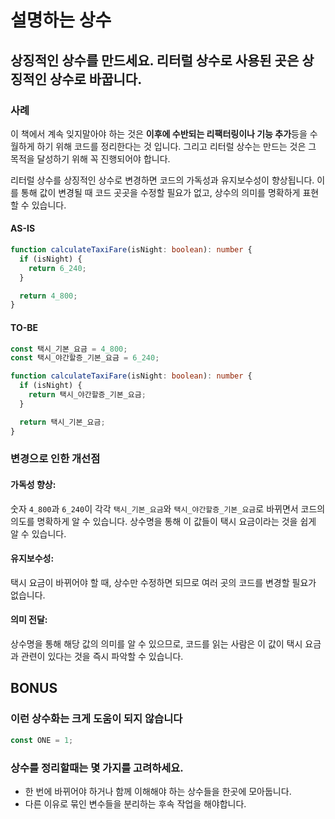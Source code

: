 # 설명하는 상수

## 상징적인 상수를 만드세요. 리터럴 상수로 사용된 곳은 상징적인 상수로 바꿉니다.

### 사례

이 책에서 계속 잊지말아야 하는 것은 **이후에 수반되는 리팩터링이나 기능 추가**등을 수월하게 하기 위해 코드를 정리한다는 것 입니다.
그리고 리터럴 상수는 만드는 것은 그 목적을 달성하기 위해 꼭 진행되어야 합니다.

리터럴 상수를 상징적인 상수로 변경하면 코드의 가독성과 유지보수성이 향상됩니다. 이를 통해 값이 변경될 때 코드 곳곳을 수정할 필요가 없고, 상수의 의미를 명확하게 표현할 수 있습니다.

#### AS-IS

```ts
function calculateTaxiFare(isNight: boolean): number {
  if (isNight) {
    return 6_240;
  }

  return 4_800;
}
```

#### TO-BE

```ts
const 택시_기본_요금 = 4_800;
const 택시_야간할증_기본_요금 = 6_240;

function calculateTaxiFare(isNight: boolean): number {
  if (isNight) {
    return 택시_야간할증_기본_요금;
  }

  return 택시_기본_요금;
}
```

### 변경으로 인한 개선점

#### 가독성 향상:

숫자 `4_800`과 `6_240`이 각각 `택시_기본_요금`와 `택시_야간할증_기본_요금`로 바뀌면서 코드의 의도를 명확하게 알 수 있습니다. 상수명을 통해 이 값들이 택시 요금이라는 것을 쉽게 알 수 있습니다.

#### 유지보수성:

택시 요금이 바뀌어야 할 때, 상수만 수정하면 되므로 여러 곳의 코드를 변경할 필요가 없습니다.

#### 의미 전달:

상수명을 통해 해당 값의 의미를 알 수 있으므로, 코드를 읽는 사람은 이 값이 택시 요금과 관련이 있다는 것을 즉시 파악할 수 있습니다.

## BONUS

### 이런 상수화는 크게 도움이 되지 않습니다

```ts
const ONE = 1;
```

### 상수를 정리할때는 몇 가지를 고려하세요.

- 한 번에 바뀌어야 하거나 함께 이해해야 하는 상수들을 한곳에 모아둡니다.
- 다른 이유로 묶인 변수들을 분리하는 후속 작업을 해야합니다.
